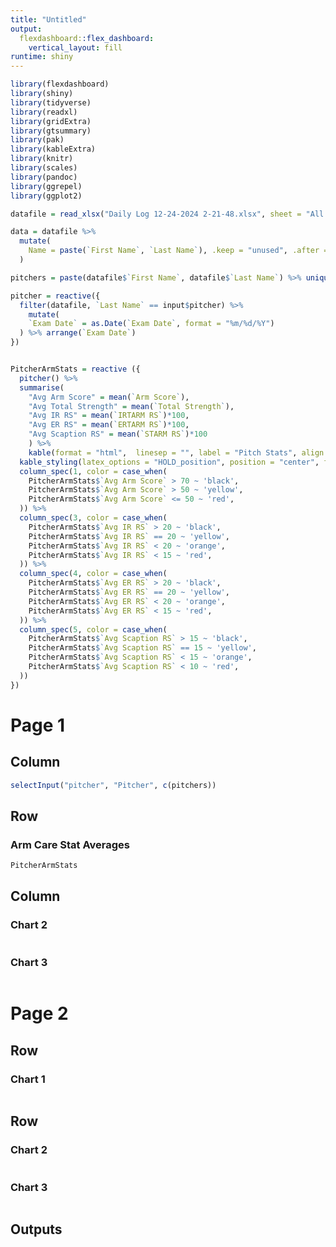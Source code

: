 ```yaml
---
title: "Untitled"
output: 
  flexdashboard::flex_dashboard:
    vertical_layout: fill
runtime: shiny
---
```


```r
library(flexdashboard)
library(shiny)
library(tidyverse)
library(readxl)
library(gridExtra)
library(gtsummary)
library(pak)
library(kableExtra)
library(knitr)
library(scales)
library(pandoc)
library(ggrepel)
library(ggplot2)
```


```r

datafile = read_xlsx("Daily Log 12-24-2024 2-21-48.xlsx", sheet = "All Data") 

data = datafile %>%
  mutate(
    Name = paste(`First Name`, `Last Name`), .keep = "unused", .after = "ArmCare ID"
  )

pitchers = paste(datafile$`First Name`, datafile$`Last Name`) %>% unique()

pitcher = reactive({
  filter(datafile, `Last Name` == input$pitcher) %>% 
    mutate(
    `Exam Date` = as.Date(`Exam Date`, format = "%m/%d/%Y")
  ) %>% arrange(`Exam Date`)
})


PitcherArmStats = reactive ({
  pitcher() %>% 
  summarise(
    "Avg Arm Score" = mean(`Arm Score`),
    "Avg Total Strength" = mean(`Total Strength`),
    "Avg IR RS" = mean(`IRTARM RS`)*100,
    "Avg ER RS" = mean(`ERTARM RS`)*100,
    "Avg Scaption RS" = mean(`STARM RS`)*100
    ) %>% 
    kable(format = "html",  linesep = "", label = "Pitch Stats", align = 'c') %>%
  kable_styling(latex_options = "HOLD_position", position = "center", font_size = 20) %>% 
  column_spec(1, color = case_when(
    PitcherArmStats$`Avg Arm Score` > 70 ~ 'black',
    PitcherArmStats$`Avg Arm Score` > 50 ~ 'yellow',
    PitcherArmStats$`Avg Arm Score` <= 50 ~ 'red',
  )) %>% 
  column_spec(3, color = case_when(
    PitcherArmStats$`Avg IR RS` > 20 ~ 'black',
    PitcherArmStats$`Avg IR RS` == 20 ~ 'yellow',
    PitcherArmStats$`Avg IR RS` < 20 ~ 'orange',
    PitcherArmStats$`Avg IR RS` < 15 ~ 'red',
  )) %>% 
  column_spec(4, color = case_when(
    PitcherArmStats$`Avg ER RS` > 20 ~ 'black',
    PitcherArmStats$`Avg ER RS` == 20 ~ 'yellow',
    PitcherArmStats$`Avg ER RS` < 20 ~ 'orange',
    PitcherArmStats$`Avg ER RS` < 15 ~ 'red',
  )) %>% 
  column_spec(5, color = case_when(
    PitcherArmStats$`Avg Scaption RS` > 15 ~ 'black',
    PitcherArmStats$`Avg Scaption RS` == 15 ~ 'yellow',
    PitcherArmStats$`Avg Scaption RS` < 15 ~ 'orange',
    PitcherArmStats$`Avg Scaption RS` < 10 ~ 'red',
  ))
}) 

```


Page 1 {data-orientation=rows}
=====================================  

Column {data-height=50}
-------------------------------------

```r
selectInput("pitcher", "Pitcher", c(pitchers))
```


Row {data-height=200}
-------------------------------------
    
### Arm Care Stat Averages
    
```r
PitcherArmStats
```
   
Column {data-width=400}
-------------------------------------
   
### Chart 2

```r
```   
 
### Chart 3
    
```r
```

Page 2 {data-orientation=rows}
=====================================     
   
Row {data-height=600}
-------------------------------------

### Chart 1

```r
```

Row {data-height=400}
-------------------------------------
   
### Chart 2

```r
```   
    
### Chart 3

```r
```






Outputs
--------------------------------
```r



```


